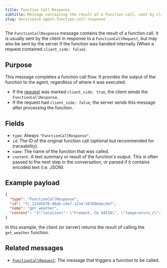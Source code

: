 ```yaml
---
title: Function Call Response
subtitle: Message containing the result of a function call, sent by client or server
slug: docs/voice-agent-function-call-response
---
```


<div class="flex flex-row gap-2">
  <Markdown src="../snippets/va-stream-available.mdx" />
</div>

The `FunctionCallResponse` message contains the result of a function call. It is usually sent by the client in response to a `FunctionCallRequest`, but may also be sent by the server if the function was handled internally (When a request contained `client_side: false`).

## Purpose

This message completes a function call flow. It provides the output of the function to the agent, regardless of where it was executed.

- If the [request](./voice-agent-function-call-request) was marked `client_side: true`, the client sends the `FunctionCallResponse`.
- If the request had `client_side: false`, the server sends this message after processing the function.

## Fields

- `type`: Always `"FunctionCallResponse"`.
- `id`: The ID of the original function call (optional but recommended for traceability).
- `name`: The name of the function that was called.
- `content`: A text summary or result of the function's output. This is often passed to the next step in the conversation, or parsed if it contains encoded text (i.e. JSON).

## Example payload

```json
{
  "type": "FunctionCallResponse",
  "id": "fc_12345678-90ab-cdef-1234-567890abcdef",
  "name": "get_weather",
  "content": "{\"location\": \"Fremont, CA 94539\", \"temperature_c\": 21, \"condition\": \"Sunny\", \"humidity\": 40, \"wind_kph\": 14}"
}
```

In this example, the client (or server) returns the result of calling the `get_weather` function.

## Related messages

* [`FunctionCallRequest`](./voice-agent-function-call-request): The message that triggers a function to be called.
